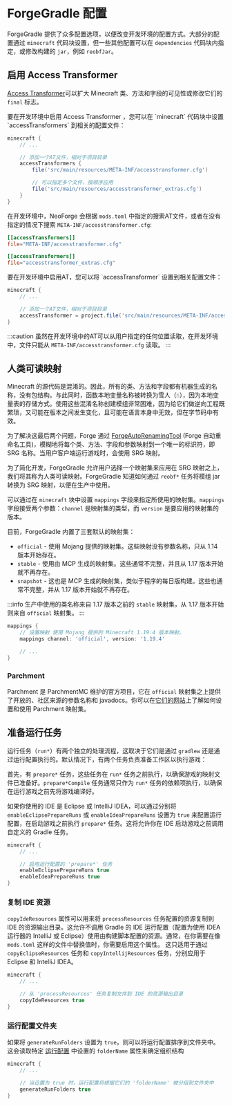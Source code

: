 
ForgeGradle 配置
==========================

ForgeGradle 提供了众多配置选项，以便改变开发环境的配置方式。大部分的配置通过 `minecraft` 代码块设置，但一些其他配置可以在 `dependencies` 代码块内指定，或修改构建的 `jar`，例如 `reobfJar`。

启用 Access Transformer
----------------------------

[Access Transformer][at]可以扩大 Minecraft 类、方法和字段的可见性或修改它们的 `final` 标志。

<Tabs defaultValue="latest">
<TabItem value="latest" label="最新">
要在开发环境中启用 Access Transformer ，您可以在 `minecraft` 代码块中设置 `accessTransformers` 到相关的配置文件：

```gradle
minecraft {
    // ...

    // 添加一个AT文件，相对于项目目录
    accessTransformers {
        file('src/main/resources/META-INF/accesstransformer.cfg')

        // 可以指定多个文件，按顺序应用
        file('src/main/resources/accesstransformer_extras.cfg')
    }
}
```

在开发环境中，NeoForge 会根据 `mods.toml` 中指定的搜索AT文件，或者在没有指定的情况下搜索 `META-INF/accesstransformer.cfg`:

```toml
[[accessTransformers]]
file="META-INF/accesstransformer.cfg"

[[accessTransformers]]
file="accesstransformer_extras.cfg"
```

</TabItem>


<TabItem value="7.0.40" label="7.0.40 及早期版本">
要在开发环境中启用AT，您可以将 `accessTransformer` 设置到相关配置文件：

```gradle
minecraft {
    // ...

    // 添加一个AT文件，相对于项目目录
    accessTransformer = project.file('src/main/resources/META-INF/accesstransformer.cfg')
}
```

:::caution
虽然在开发环境中的AT可以从用户指定的任何位置读取，在开发环境中，文件只能从 `META-INF/accesstransformer.cfg` 读取。
:::
</TabItem>
</Tabs>

人类可读映射
-----------------------

Minecraft 的源代码是混淆的。因此，所有的类、方法和字段都有机器生成的名称，没有包结构。与此同时，函数本地变量名称被转换为雪人（`☃`），因为本地变量表的存储方式。使用这些混淆名称创建模组非常困难，因为给它们做逆向工程既繁琐，又可能在版本之间发生变化，且可能在语言本身中无效，但在字节码中有效。

为了解决这最后两个问题，Forge 通过 [ForgeAutoRenamingTool][fart] (Forge 自动重命名工具)，模糊地将每个类、方法、字段和参数映射到一个唯一的标识符，即 SRG 名称。当用户客户端运行游戏时，会使用 SRG 映射。

为了简化开发，ForgeGradle 允许用户选择一个映射集来应用在 SRG 映射之上，我们将其称为人类可读映射。ForgeGradle 知道如何通过 `reobf*` 任务将模组 jar 转换为 SRG 映射，以便在生产中使用。

可以通过在 `minecraft` 块中设置 `mappings` 字段来指定所使用的映射集。`mappings` 字段接受两个参数：`channel` 是映射集的类型，而 `version` 是要应用的映射集的版本。

目前，ForgeGradle 内置了三套默认的映射集：

* `official` - 使用 Mojang 提供的映射集。这些映射没有参数名称，只从 1.14 版本开始存在。
* `stable` - 使用由 MCP 生成的映射集。这些通常不完整，并且从 1.17 版本开始就不再存在。
* `snapshot` - 这也是 MCP 生成的映射集，类似于程序的每日版构建。这些也通常不完整，并从 1.17 版本开始就不再存在。

:::info
生产中使用的类名称来自 1.17 版本之前的 `stable` 映射集，从 1.17 版本开始则来自 `official` 映射集。
:::

```gradle
mappings {
    // 设置映射 使用 Mojang 提供的 Minecraft 1.19.4 版本映射。
    mappings channel: 'official', version: '1.19.4'

    // ...
}
```

### Parchment

Parchment 是 ParchmentMC 维护的官方项目，它在 `official` 映射集之上提供了开放的、社区来源的参数名称和 javadocs。你可以在[它们的网站][parchment]上了解如何设置和使用 Parchment 映射集。

准备运行任务
-------------------

运行任务（`run*`）有两个独立的处理流程，这取决于它们是通过 `gradlew` 还是通过运行配置执行的。默认情况下，有两个任务负责准备工作区以执行游戏：

首先，有 `prepare*` 任务，这些任务在 `run*` 任务之前执行，以确保游戏的映射文件已准备好。`prepare*Compile` 任务通常只作为 `run*` 任务的依赖项执行，以确保在运行游戏之前先将游戏编译好。

如果你使用的 IDE 是 Eclipse 或 IntelliJ IDEA，可以通过分别将 `enableEclipsePrepareRuns` 或 `enableIdeaPrepareRuns` 设置为 `true` 来配置运行配置，在启动游戏之前执行 `prepare*` 任务。这将允许你在 IDE 启动游戏之前调用自定义的 Gradle 任务。

```gradle
minecraft {
    // ...

    // 启用运行配置的 'prepare*' 任务
    enableEclipsePrepareRuns true
    enableIdeaPrepareRuns true
}
```

### 复制 IDE 资源

`copyIdeResources` 属性可以用来将 `processResources` 任务配置的资源复制到 IDE 的资源输出目录。这允许不调用 Gradle 的 IDE 运行配置（配置为使用 IDEA 运行器的 IntelliJ 或 Eclipse）使用由构建脚本配置的资源。通常，在你需要在像 `mods.toml` 这样的文件中替换值时，你需要启用这个属性。
这只适用于通过 `copyEclipseResources` 任务和 `copyIntellijResources` 任务，分别应用于 Eclipse 和 IntelliJ IDEA。

```gradle
minecraft {
    // ...

    // 从 'processResources' 任务复制文件到 IDE 的资源输出目录
    copyIdeResources true
}
```

### 运行配置文件夹

如果将 `generateRunFolders` 设置为 `true`，则可以将运行配置排序到文件夹中。这会读取特定 [运行配置][run] 中设置的 `folderName` 属性来确定组织结构
```gradle
minecraft {
    // ...

    // 当设置为 true 时，运行配置将根据它们的 'folderName' 被分组到文件夹中
    generateRunFolders true
}
```

[at]: https://docs.minecraftforge.net/en/latest/advanced/accesstransformers/
[fart]: https://github.com/MinecraftForge/ForgeAutoRenamingTool
[parchment]: https://parchmentmc.org/docs/getting-started
[run]: ./runs.md#run-configurations
